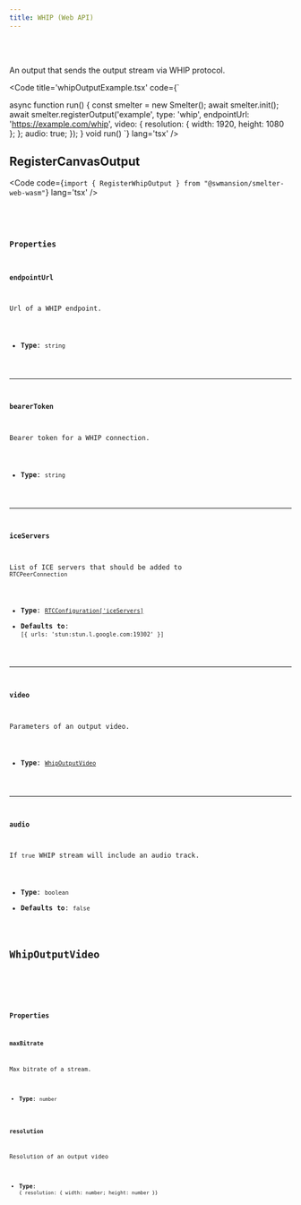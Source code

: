 ```yaml
---
title: WHIP (Web API)
---
```


<Badge text="Browser (WASM)" variant="tip" size="large" />

<br />
<br />

An output that sends the output stream via WHIP protocol.

<Code title='whipOutputExample.tsx' code={`

async function run() {
    const smelter = new Smelter();
    await smelter.init();
    await smelter.registerOutput('example', <View />
      type: 'whip',
      endpointUrl: 'https://example.com/whip',
      video: {
        resolution: { width: 1920, height: 1080 };
      };
      audio: true;
    });
}
void run()
`} lang='tsx' />

## RegisterCanvasOutput
<Code code={`import { RegisterWhipOutput } from "@swmansion/smelter-web-wasm"`} lang='tsx' />

<CollapsibleDetails summaryTitle='Type definitions' open>
<Code code={`
type RegisterCanvasOutput = {
    endpointUrl: string;
    bearerToken?: string;
    iceServers?: RTCConfiguration['iceServers'];
    video: WhipOutputVideo;
    audio?: boolean;
};
`} lang='tsx' />
</CollapsibleDetails>

### Properties

#### endpointUrl

Url of a WHIP endpoint.

- **Type**: `string`

---

#### bearerToken

Bearer token for a WHIP connection.

- **Type**: `string`

---

#### iceServers

List of ICE servers that should be added to `RTCPeerConnection`

- **Type**: [`RTCConfiguration['iceServers]`](https://developer.mozilla.org/en-US/docs/Web/API/RTCPeerConnection/RTCPeerConnection#iceservers)
- **Defaults to**: `[{ urls: 'stun:stun.l.google.com:19302' }]`

---

#### video
Parameters of an output video.

- **Type**: [`WhipOutputVideo`](#whipoutputvideo)

---

#### audio

If `true` WHIP stream will include an audio track.

- **Type**: `boolean` 
- **Defaults to**: `false`

## WhipOutputVideo

<CollapsibleDetails summaryTitle='Type definitions' open>
<Code code={`
type RegisterCanvasOutput = {
    resolution: { width: number; height: number; }
    maxBitrate?: number;
};
`} lang='tsx' />
</CollapsibleDetails>

### Properties

#### maxBitrate 

Max bitrate of a stream.

- **Type**: `number` 

#### resolution

Resolution of an output video

- **Type**: `{ resolution: { width: number; height: number }}`
